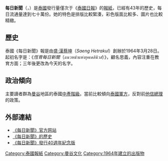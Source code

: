 {{Infobox_Newspaper |
name                = 每日新闻 |
type                =  [[日報|日報]]|
format              = [[寬體版|寬體版]]|
foundation          = 1964年3月28日|
ceased publication  = |
price               = 10 [[泰銖|泰銖]]|
owners              =  恆育報業集團|
publisher           = 恆育公司|
editor              = 不詳|
language            = [[泰語|泰語]]|
political           = |
circulation         = 700,000|
headquarters        = [[曼谷|曼谷]][[拍耶泰區|拍耶泰區]][[廊西路|廊西路]] |
ISSN                = |
website             = https://www.dailynews.co.th/|
}}
  
'''每日新聞'''（{{lang-th|เดลินิวส์|translit=Daily News}}，{{IPA-th|dēː.lī.nīw(s)|pron}}）是[[泰國|泰國]]發行量僅次于《[[泰國日報|泰國日報]]》的[[報紙|報紙]]，已經有43年的歷史，每日流通量達到七十萬份。她的特色是排版比較緊湊，彩色版面比較多、圖片也比較精緻。

==歷史==
泰國《每日新聞》報是由[[盛·漢蔡坤|盛·漢蔡坤]]（''Saeng Hetrakul''）創辦於1964年3月28日。起初名字是：《''恆育每日新聞''（''แนวหน้าแห่งยุคเดลินิวส์''）》，顧名思義，內容注重在教育方面；三年後更改為今天的名字。

==   政治傾向 ==
主要讀者群為[[曼谷|曼谷]]地區的泰國[[中產階級|中產階級]]。當前比較傾向[[泰國陸軍|泰國軍方]]，反對前[[他信|他信總理]]的政策。

==外部連結	==
*[https://www.dailynews.co.th/ 《每日新聞》官方网站] {{Wayback|url=https://www.dailynews.co.th/ |date=20210415015730 }} {{th icon}}
*[https://www.dailynews.co.th/about/abindex.html 《每日新聞》的歷史] {{Wayback|url=https://www.dailynews.co.th/about/abindex.html |date=20210126065314 }} {{th icon}}
*[https://www.dailynews.co.th/Dailynews40years/index.asp 《每日新聞》發行40週年紀念版] {{Wayback|url=https://www.dailynews.co.th/Dailynews40years/index.asp |date=20210214005823 }} {{th icon}}
{{Newspaper-stub}}
[[Category:泰國報紙|Category:泰國報紙]]
[[Category:曼谷文化|Category:曼谷文化]]
[[Category:1964年建立的出版物|Category:1964年建立的出版物]]